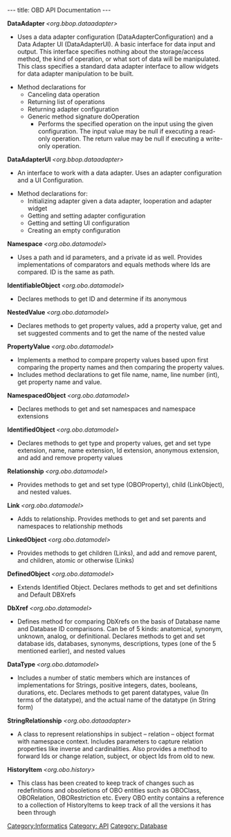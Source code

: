 ---
title: OBD API Documentation
---

'''DataAdapter <Interface>'''
''<org.bbop.dataadapter>''

* Uses a data adapter configuration (DataAdapterConfiguration) and a Data Adapter UI (DataAdapterUI).  A basic interface for data input and output. This interface specifies nothing about the storage/access method, the kind of operation, or what sort of data will be manipulated. This class specifies a standard data adapter interface to allow widgets for data adapter manipulation to be built.

* Method declarations for
** Canceling data operation
** Returning list of operations
** Returning adapter configuration
** Generic method signature doOperation
*** Performs the specified operation on the input using the given configuration. The input value may be null if executing a read-only operation. The return value may be null if executing a write-only operation.

'''DataAdapterUI <Interface>'''
''<org.bbop.dataadapter>''

* An interface to work with a data adapter. Uses an adapter configuration and a UI Configuration.

* Method declarations for:
** Initializing adapter given a data adapter, Iooperation and adapter widget
** Getting and setting adapter configuration
** Getting and setting UI configuration
** Creating an empty configuration

'''Namespace <Interface>'''
''<org.obo.datamodel>''

* Uses a path and id parameters, and a private id as well. Provides implementations of comparators and equals methods where Ids are compared. ID is the same as path.

'''IdentifiableObject <Interface>'''
''<org.obo.datamodel>''

* Declares methods to get ID and determine if its anonymous

'''NestedValue <Interface>'''
''<org.obo.datamodel>''

* Declares methods to get property values, add a property value, get and set suggested comments and to get the name of the nested value

'''PropertyValue <Interface>'''
''<org.obo.datamodel>''

* Implements a method to compare property values based upon first comparing the property names and then comparing the property values.
* Includes method declarations to get file name, name, line number (int), get property name and value.

'''NamespacedObject <Interface>'''
''<org.obo.datamodel>''
* Declares methods to get and set namespaces and namespace extensions

'''IdentifiedObject <Interface>'''
''<org.obo.datamodel>''
* Declares methods to get type and property values, get and set type extension, name, name extension, Id extension, anonymous extension, and add and remove property values

'''Relationship <Interface>'''
''<org.obo.datamodel>''
* Provides methods to get and set type (OBOProperty), child (LinkObject), and nested values.

'''Link <Interface>'''
''<org.obo.datamodel>''
* Adds to relationship. Provides methods to get and set parents and namespaces to relationship methods

'''LinkedObject <Interface>'''
''<org.obo.datamodel>''
* Provides methods to get children (Links), and add and remove parent, and children, atomic or otherwise (Links)

'''DefinedObject <Interface>'''
''<org.obo.datamodel>''
* Extends Identified Object. Declares methods to get and set definitions and Default DBXrefs

'''DbXref <Interface>'''
''<org.obo.datamodel>''
* Defines method for comparing DbXrefs on the basis of Database name and Database ID comparisons. Can be of 5 kinds: anatomical, synonym, unknown, analog, or definitional. Declares methods to get and set database ids, databases, synonyms, descriptions, types (one of the 5 mentioned earlier), and nested values

'''DataType <Interface>'''
''<org.obo.datamodel>''
* Includes a number of static members which are instances of implementations for Strings, positive integers, dates, booleans, durations, etc. Declares methods to get parent datatypes, value (In terms of the datatype), and the actual name of the datatype (in String form)

'''StringRelationship'''
''<org.obo.dataadapter>''

* A class to represent relationships in subject – relation – object format with namespace context. Includes parameters to capture relation properties like inverse and cardinalities. Also provides a method to forward Ids or change relation, subject, or object Ids from old to new.


'''HistoryItem <Abstract>'''
''<org.obo.history>''

* This class has been created to keep track of changes such as redefinitions and obsoletions of OBO entities such as OBOClass, OBORelation, OBORestriction etc. Every OBO entity contains a reference to a collection of HistoryItems to keep track of all the versions it has been through

[[Category:Informatics]]
[[Category: API]]
[[Category: Database]]